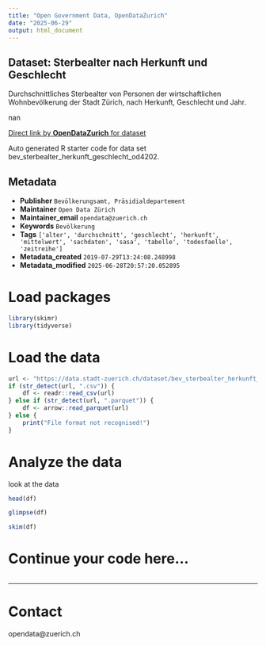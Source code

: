 ```yaml
---
title: "Open Government Data, OpenDataZurich"
date: "2025-06-29"
output: html_document
---
```


## Dataset: Sterbealter nach Herkunft und Geschlecht


Durchschnittliches Sterbealter von Personen der wirtschaftlichen Wohnbevölkerung der Stadt Zürich, nach Herkunft, Geschlecht und Jahr.


nan

[Direct link by **OpenDataZurich** for dataset](https://data.stadt-zuerich.ch/dataset/bev_sterbealter_herkunft_geschlecht_od4202)

Auto generated R starter code for data set bev_sterbealter_herkunft_geschlecht_od4202.

## Metadata

- **Publisher** `Bevölkerungsamt, Präsidialdepartement`
- **Maintainer** `Open Data Zürich`
- **Maintainer_email** `opendata@zuerich.ch`
- **Keywords** `Bevölk­erung`
- **Tags** `['alter', 'durchschnitt', 'geschlecht', 'herkunft', 'mittelwert', 'sachdaten', 'sasa', 'tabelle', 'todesfaelle', 'zeitreihe']`
- **Metadata_created** `2019-07-29T13:24:08.248998`
- **Metadata_modified** `2025-06-28T20:57:20.052895`


# Load packages

```r
library(skimr)
library(tidyverse)
```

# Load the data

```r
url <- "https://data.stadt-zuerich.ch/dataset/bev_sterbealter_herkunft_geschlecht_od4202/download/BEV420OD4202.csv"
if (str_detect(url, ".csv")) {
    df <- readr::read_csv(url)
} else if (str_detect(url, ".parquet")) {
    df <- arrow::read_parquet(url)
} else {
    print("File format not recognised!")
}
```

# Analyze the data

look at the data
```r
head(df)
```

```r
glimpse(df)
```

```r
skim(df)
```

# Continue your code here...

```r

```

------------------------------------------------------------------------

# Contact

opendata@zuerich.ch
